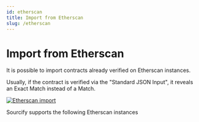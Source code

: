 ```yaml
---
id: etherscan
title: Import from Etherscan
slug: /etherscan
---
```



# Import from Etherscan


It is possible to import contracts already verified on Etherscan instances.

Usually, if the contract is verified via the "Standard JSON Input", it reveals an Exact Match instead of a Match.

[![Etherscan import](./etherscanScreenshot.png)](./etherscanScreenshot.png)

Sourcify supports the following Etherscan instances

<EtherscanInstances />
